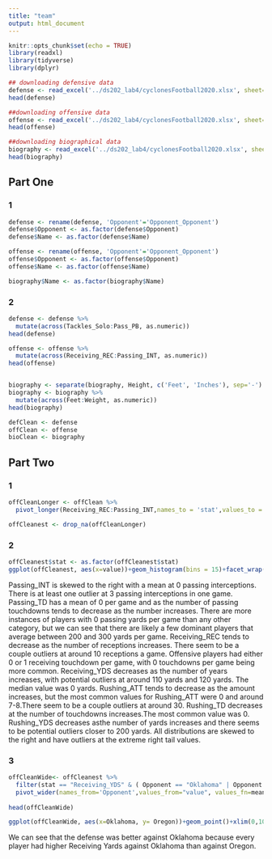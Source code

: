 ```yaml
---
title: "team"
output: html_document
---
```


```r
knitr::opts_chunk$set(echo = TRUE)
library(readxl)
library(tidyverse)
library(dplyr)
```



```r
## downloading defensive data
defense <- read_excel('../ds202_lab4/cyclonesFootball2020.xlsx', sheet='Defensive')
head(defense)
```

```r
##downloading offensive data
offense <- read_excel('../ds202_lab4/cyclonesFootball2020.xlsx', sheet='Offensive')
head(offense)
```

```r
##downloading biographical data
biography <- read_excel('../ds202_lab4/cyclonesFootball2020.xlsx', sheet='Biography')
head(biography)
```
## Part One
### 1
```r
defense <- rename(defense, 'Opponent'='Opponent_Opponent')
defense$Opponent <- as.factor(defense$Opponent)
defense$Name <- as.factor(defense$Name)

offense <- rename(offense, 'Opponent'='Opponent_Opponent')
offense$Opponent <- as.factor(offense$Opponent)
offense$Name <- as.factor(offense$Name)

biography$Name <- as.factor(biography$Name)
```

### 2
```r
defense <- defense %>%
  mutate(across(Tackles_Solo:Pass_PB, as.numeric))
head(defense)

offense <- offense %>%
  mutate(across(Receiving_REC:Passing_INT, as.numeric))
head(offense)


biography <- separate(biography, Height, c('Feet', 'Inches'), sep='-')
biography <- biography %>%
  mutate(across(Feet:Weight, as.numeric))
head(biography)

defClean <- defense
offClean <- offense
bioClean <- biography
```

## Part Two
### 1

```r
offCleanLonger <- offClean %>%
  pivot_longer(Receiving_REC:Passing_INT,names_to = 'stat',values_to = 'value' )

offCleanest <- drop_na(offCleanLonger)
```


### 2

```r
offCleanest$stat <- as.factor(offCleanest$stat)
ggplot(offCleanest, aes(x=value))+geom_histogram(bins = 15)+facet_wrap(~ stat, scales = 'free')+ggtitle("Histograms of Stats")
```

Passing_INT is skewed to the right with a mean at 0 passing interceptions. There is at least one outlier at 3 passing interceptions in one game.
Passing_TD has a mean of 0 per game and as the number of passing touchdowns tends to decrease as the number increases.
There are more instances of players with 0 passing yards per game than any other category, but we can see that there are likely a few dominant players that average between 200 and 300 yards per game.
Receiving_REC tends to decrease as the number of receptions increases. There seem to be a couple outliers at around 10 receptions a game.
Offensive players had either 0 or 1 receiving touchdown per game, with 0 touchdowns per game being more common.
Receiving_YDS decreases as the number of years increases, with potential outliers at around 110 yards and 120 yards. The median value was 0 yards.
Rushing_ATT tends to decrease as the amount increases, but the most common values for Rushing_ATT were 0 and around 7-8.There seem to be a couple outliers at around 30.
Rushing_TD decreases at the number of touchdowns increases.The most common value was 0.
Rushing_YDS decreases asthe number of yards increases and there seems to be potential outliers closer to 200 yards.
All distributions are skewed to the right and have outliers at the extreme right tail values.

### 3
```r
offCleanWide<- offCleanest %>%
  filter(stat == "Receiving_YDS" & ( Opponent == "Oklahoma" | Opponent == "Oregon")) %>%
  pivot_wider(names_from='Opponent',values_from="value", values_fn=mean) 
 
head(offCleanWide)

ggplot(offCleanWide, aes(x=Oklahoma, y= Oregon))+geom_point()+xlim(0,100)+ylim(0,100)+ggtitle("Receiving Yards by Player against Oklahoma vs Oregon")

```
We can see that the defense was better against Oklahoma because every player had higher Receiving Yards against Oklahoma than against Oregon. 


